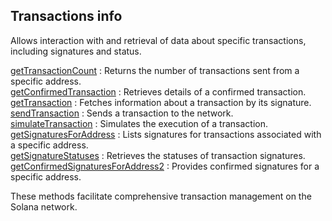 
## Transactions info

Allows interaction with and retrieval of data about specific transactions, including signatures and status.

[getTransactionCount](/solana-api/transactionsinfo/getTransactionCount) : Returns the number of transactions sent from a specific address.  \
[getConfirmedTransaction](/solana-api/transactionsinfo/getConfirmedTransaction) : Retrieves details of a confirmed transaction.  \
[getTransaction](/solana-api/transactionsinfo/getTransaction) : Fetches information about a transaction by its signature.  \
[sendTransaction](/solana-api/transactionsinfo/sendTransaction) : Sends a transaction to the network.  \
[simulateTransaction](/solana-api/transactionsinfo/simulateTransaction) : Simulates the execution of a transaction.  \
[getSignaturesForAddress](/solana-api/transactionsinfo/getSignaturesForAddress) : Lists signatures for transactions associated with a specific address.  \
[getSignatureStatuses](/solana-api/transactionsinfo/getSignatureStatuses) : Retrieves the statuses of transaction signatures.  \
[getConfirmedSignaturesForAddress2](/solana-api/transactionsinfo/getConfirmedSignaturesForAddress2) : Provides confirmed signatures for a specific address.

These methods facilitate comprehensive transaction management on the Solana network.

<Space h={16} />
<GetStarted />